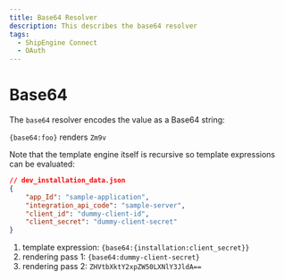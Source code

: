 ```yaml
---
title: Base64 Resolver
description: This describes the base64 resolver
tags:
  - ShipEngine Connect
  - OAuth
---
```


# Base64

The `base64` resolver encodes the value as a Base64 string:

`{base64:foo}` renders `Zm9v`

Note that the template engine itself is recursive so template expressions
can be evaluated: 

```json
// dev_installation_data.json
{
    "app_Id": "sample-application",
    "integration_api_code": "sample-server",
    "client_id": "dummy-client-id",
    "client_secret": "dummy-client-secret"
}
```

1. template expression: `{base64:{installation:client_secret}}`
1. rendering pass 1: `{base64:dummy-client-secret}`
1. rendering pass 2: `ZHVtbXktY2xpZW50LXNlY3JldA==`

<Pager
  prev="../index.mdx" prevTitle="Mono Auth Overview"
/>
